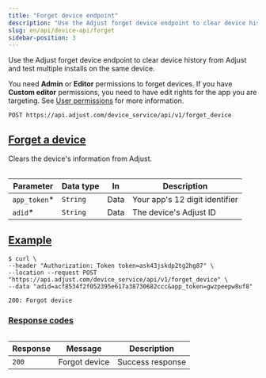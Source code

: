```yaml
---
title: "Forget device endpoint"
description: "Use the Adjust forget device endpoint to clear device history from Adjust and test multiple installs on the same device."
slug: en/api/device-api/forget
sidebar-position: 3
---
```


Use the Adjust forget device endpoint to clear device history from Adjust and test multiple installs on the same device.

<Callout type="seealso" title="Before you begin">

You need **Admin** or **Editor** permissions to forget devices. If you have **Custom editor** permissions, you need to have edit rights for the app you are targeting. See [User permissions](https://help.adjust.com/en/article/users) for more information.

</Callout>

```http title="Endpoint" "/forget_device"
POST https://api.adjust.com/device_service/api/v1/forget_device
```

## [Forget a device](forget-a-device)

Clears the device's information from Adjust.

<Table>

| Parameter     | Data type | In   | Description                    |
| ------------- | --------- | ---- | ------------------------------ |
| `app_token`\* | `String`  | Data | Your app's 12 digit identifier |
| `adid`\*      | `String`  | Data | The device's Adjust ID         |

</Table>

## [Example](example)

```console title="cURL" "gwzpeepw8uf8" "acf8534f2f052395e617a38730682ccc"
$ curl \
--header "Authorization: Token token=ask43jskdp2tg2hg87" \
--location --request POST "https://api.adjust.com/device_service/api/v1/forget_device" \
--data "adid=acf8534f2f052395e617a38730682ccc&app_token=gwzpeepw8uf8"
```

```http title="Success response"
200: Forgot device
```

### [Response codes](response-codes)

<Table>

| Response | Message       | Description      |
| -------- | ------------- | ---------------- |
| `200`    | Forgot device | Success response |

</Table>
